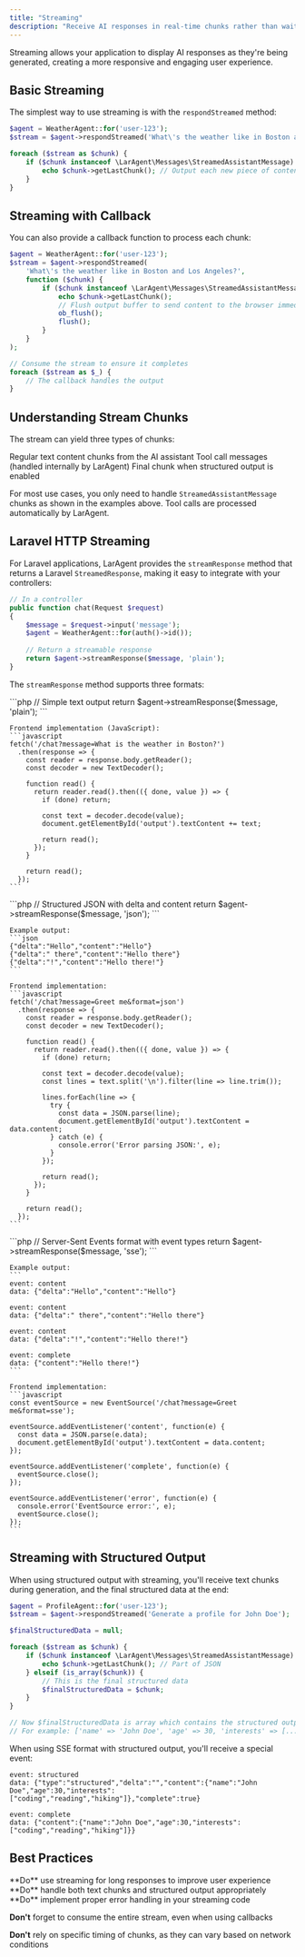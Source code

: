 ```yaml
---
title: "Streaming"
description: "Receive AI responses in real-time chunks rather than waiting for the complete response, improving user experience for long interactions."
---
```


<Note>
Streaming allows your application to display AI responses as they're being generated, creating a more responsive and engaging user experience.
</Note>

## Basic Streaming

The simplest way to use streaming is with the `respondStreamed` method:

```php
$agent = WeatherAgent::for('user-123');
$stream = $agent->respondStreamed('What\'s the weather like in Boston and Los Angeles?');

foreach ($stream as $chunk) {
    if ($chunk instanceof \LarAgent\Messages\StreamedAssistantMessage) {
        echo $chunk->getLastChunk(); // Output each new piece of content
    }
}
```

## Streaming with Callback

You can also provide a callback function to process each chunk:

```php
$agent = WeatherAgent::for('user-123');
$stream = $agent->respondStreamed(
    'What\'s the weather like in Boston and Los Angeles?',
    function ($chunk) {
        if ($chunk instanceof \LarAgent\Messages\StreamedAssistantMessage) {
            echo $chunk->getLastChunk();
            // Flush output buffer to send content to the browser immediately
            ob_flush();
            flush();
        }
    }
);

// Consume the stream to ensure it completes
foreach ($stream as $_) {
    // The callback handles the output
}
```

## Understanding Stream Chunks

The stream can yield three types of chunks:

<CardGroup cols={2}>
  <Card title="StreamedAssistantMessage" icon="message">
    Regular text content chunks from the AI assistant
  </Card>
  <Card title="ToolCallMessage" icon="wrench">
    Tool call messages (handled internally by LarAgent)
  </Card>
  <Card title="Array" icon="brackets-curly">
    Final chunk when structured output is enabled
  </Card>
</CardGroup>

For most use cases, you only need to handle `StreamedAssistantMessage` chunks as shown in the examples above. Tool calls are processed automatically by LarAgent.

## Laravel HTTP Streaming

For Laravel applications, LarAgent provides the `streamResponse` method that returns a Laravel `StreamedResponse`, making it easy to integrate with your controllers:

```php
// In a controller
public function chat(Request $request)
{
    $message = $request->input('message');
    $agent = WeatherAgent::for(auth()->id());
    
    // Return a streamable response
    return $agent->streamResponse($message, 'plain');
}
```

The `streamResponse` method supports three formats:

<Tabs>
  <Tab title="Plain Text">
    ```php
    // Simple text output
    return $agent->streamResponse($message, 'plain');
    ```

    Frontend implementation (JavaScript):
    ```javascript
    fetch('/chat?message=What is the weather in Boston?')
      .then(response => {
        const reader = response.body.getReader();
        const decoder = new TextDecoder();
        
        function read() {
          return reader.read().then(({ done, value }) => {
            if (done) return;
            
            const text = decoder.decode(value);
            document.getElementById('output').textContent += text;
            
            return read();
          });
        }
        
        return read();
      });
    ```
  </Tab>
  <Tab title="JSON">
    ```php
    // Structured JSON with delta and content
    return $agent->streamResponse($message, 'json');
    ```

    Example output:
    ```json
    {"delta":"Hello","content":"Hello"}
    {"delta":" there","content":"Hello there"}
    {"delta":"!","content":"Hello there!"}
    ```

    Frontend implementation:
    ```javascript
    fetch('/chat?message=Greet me&format=json')
      .then(response => {
        const reader = response.body.getReader();
        const decoder = new TextDecoder();
        
        function read() {
          return reader.read().then(({ done, value }) => {
            if (done) return;
            
            const text = decoder.decode(value);
            const lines = text.split('\n').filter(line => line.trim());
            
            lines.forEach(line => {
              try {
                const data = JSON.parse(line);
                document.getElementById('output').textContent = data.content;
              } catch (e) {
                console.error('Error parsing JSON:', e);
              }
            });
            
            return read();
          });
        }
        
        return read();
      });
    ```
  </Tab>
  <Tab title="Server-Sent Events">
    ```php
    // Server-Sent Events format with event types
    return $agent->streamResponse($message, 'sse');
    ```

    Example output:
    ```
    event: content
    data: {"delta":"Hello","content":"Hello"}

    event: content
    data: {"delta":" there","content":"Hello there"}

    event: content
    data: {"delta":"!","content":"Hello there!"}

    event: complete
    data: {"content":"Hello there!"}
    ```

    Frontend implementation:
    ```javascript
    const eventSource = new EventSource('/chat?message=Greet me&format=sse');
    
    eventSource.addEventListener('content', function(e) {
      const data = JSON.parse(e.data);
      document.getElementById('output').textContent = data.content;
    });
    
    eventSource.addEventListener('complete', function(e) {
      eventSource.close();
    });
    
    eventSource.addEventListener('error', function(e) {
      console.error('EventSource error:', e);
      eventSource.close();
    });
    ```
  </Tab>
</Tabs>

## Streaming with Structured Output

When using structured output with streaming, you'll receive text chunks during generation, and the final structured data at the end:

```php
$agent = ProfileAgent::for('user-123');
$stream = $agent->respondStreamed('Generate a profile for John Doe');

$finalStructuredData = null;

foreach ($stream as $chunk) {
    if ($chunk instanceof \LarAgent\Messages\StreamedAssistantMessage) {
        echo $chunk->getLastChunk(); // Part of JSON
    } elseif (is_array($chunk)) {
        // This is the final structured data
        $finalStructuredData = $chunk;
    }
}

// Now $finalStructuredData is array which contains the structured output
// For example: ['name' => 'John Doe', 'age' => 30, 'interests' => [...]]
```

When using SSE format with structured output, you'll receive a special event:

```
event: structured
data: {"type":"structured","delta":"","content":{"name":"John Doe","age":30,"interests":["coding","reading","hiking"]},"complete":true}

event: complete
data: {"content":{"name":"John Doe","age":30,"interests":["coding","reading","hiking"]}}
```

## Best Practices

<Check>
**Do** use streaming for long responses to improve user experience
</Check>

<Check>
**Do** handle both text chunks and structured output appropriately
</Check>

<Check>
**Do** implement proper error handling in your streaming code
</Check>

<Icon icon="x" iconType="solid" color="red" /> **Don't** forget to consume the entire stream, even when using callbacks

<Icon icon="x" iconType="solid" color="red" /> **Don't** rely on specific timing of chunks, as they can vary based on network conditions
